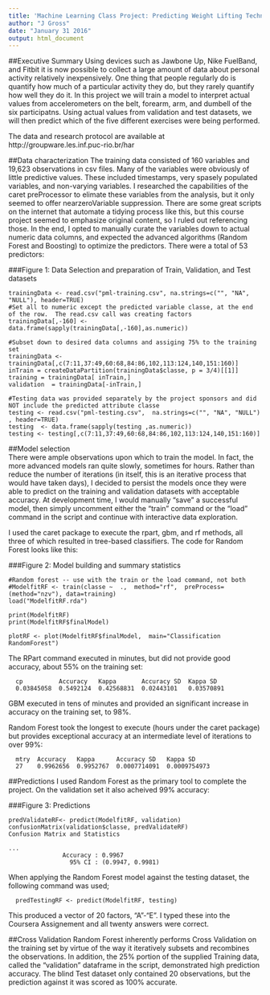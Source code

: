 ```yaml
--- 
title: 'Machine Learning Class Project: Predicting Weight Lifting Techniques by Accelerometers'
author: "J Gross"
date: "January 31 2016"
output: html_document
---
```


##Executive Summary
Using devices such as Jawbone Up, Nike FuelBand, and Fitbit it is now possible to collect a large amount of data about personal activity relatively inexpensively. One thing that people regularly do is quantify how much of a particular activity they do, but they rarely quantify how well they do it. In this project we will train a model to interpret actual values from accelerometers on the belt, forearm, arm, and dumbell of the six participatns.  Using actual values from validation and test datasets, we will then predict which of the five different exercises were being performed. 

The data and research protocol are available at http://groupware.les.inf.puc-rio.br/har 

##Data characterization
The training data consisted of 160 variables and 19,623 observations in csv files.   Many of the variables were obviously of little predictive values.   These included timestamps, very spasely populated variables, and non-varying variables.  I researched the capabilities of the  caret preProcessor to elimate these variables from the analysis, but it only seemed to offer nearzeroVariable suppression.  There are some great scripts on the internet that automate a tidying process like this, but this course project seemed to emphasize original content, so I ruled out referencing those.   In the end,  I opted to manually curate the variables down to actual numeric data columns, and expected the advanced algorithms (Random Forest and Boosting)  to optimize the predictors.  There were a total of 53 predictors:

###Figure 1: Data Selection and preparation of Train, Validation, and Test datasets
``` 
trainingData <- read.csv("pml-training.csv", na.strings=c("", "NA", "NULL"), header=TRUE)
#Set all to numeric except the predicted variable classe, at the end of the row.  The read.csv call was creating factors
trainingData[,-160] <- data.frame(sapply(trainingData[,-160],as.numeric)) 

#Subset down to desired data columns and assiging 75% to the training set
trainingData <- trainingData[,c(7:11,37:49,60:68,84:86,102,113:124,140,151:160)]
inTrain = createDataPartition(trainingData$classe, p = 3/4)[[1]]
training = trainingData[ inTrain,]
validation  = trainingData[-inTrain,]

#Testing data was provided separately by the project sponsors and did NOT include the predicted attribute classe
testing <- read.csv("pml-testing.csv",  na.strings=c("", "NA", "NULL") , header=TRUE)
testing  <- data.frame(sapply(testing ,as.numeric))
testing <- testing[,c(7:11,37:49,60:68,84:86,102,113:124,140,151:160)]

```
 
##Model selection  
There were ample observations upon which to train the model.  In fact, the more advanced models ran quite slowly, sometimes for hours.   Rather than reduce the number of iterations (in itself, this is an iterative process that would have taken days), I decided to persist the models once they were able to predict on the training and validation datasets with acceptable accuracy. At development time,  I would manually "save" a successful model, then simply uncomment either the "train" command or the "load" command in the script and continue with interactive data exploration. 

I used the caret package to execute the rpart, gbm, and rf methods,  all three of which resulted in tree-based classifiers.  The code for Random Forest looks like this:

###Figure 2: Model building and summary statistics
``` 
#Random forest -- use with the train or the load command, not both
#ModelfitRF <- train(classe ~  .,  method="rf",  preProcess=(method="nzv"), data=training)
load("ModelfitRF.rda")

print(ModelfitRF)
print(ModelfitRF$finalModel)

plotRF <- plot(ModelfitRF$finalModel,  main="Classification RandomForest")
```

The RPart command executed in minutes, but did not provide good accuracy, about 55% on the training set:

``` 
  cp          Accuracy   Kappa       Accuracy SD  Kappa SD  
  0.03845058  0.5492124  0.42568831  0.02443101   0.03570891
``` 

GBM executed in tens of minutes and provided an significant increase in accuracy on the training set, to 98%. 

Random Forest took the longest to execute (hours under the caret package) but provides exceptional accuracy at an intermediate level of iterations to over 99%:  
``` 
  mtry  Accuracy   Kappa      Accuracy SD   Kappa SD    
  27    0.9962656  0.9952767  0.0007714091  0.0009754973
``` 

##Predictions
I used Random Forest as the primary tool to complete the project.  On the validation set it also acheived 99% accuracy:

###Figure 3: Predictions
``` 
predValidateRF<- predict(ModelfitRF, validation)
confusionMatrix(validation$classe, predValidateRF)
Confusion Matrix and Statistics

...
               Accuracy : 0.9967          
                 95% CI : (0.9947, 0.9981)
```
         
When applying the Random Forest model against the testing dataset,  the following command was used;
``` 
  predTestingRF <- predict(ModelfitRF, testing)
``` 

This produced a vector of 20 factors,  "A"-"E".   I typed these into the Coursera Assignement and all twenty answers were correct.
                

##Cross Validation
Random Forest inherently performs Cross Validation on the training set by virtue of the way it iteratively subsets and recombines the observations.  In addition,  the 25% portion of the supplied Training data, called the "validation" dataframe in the script, demonstrated high prediction accuracy.   The blind Test dataset only contained 20 observations, but the prediction against it was scored as 100% accurate.


 
